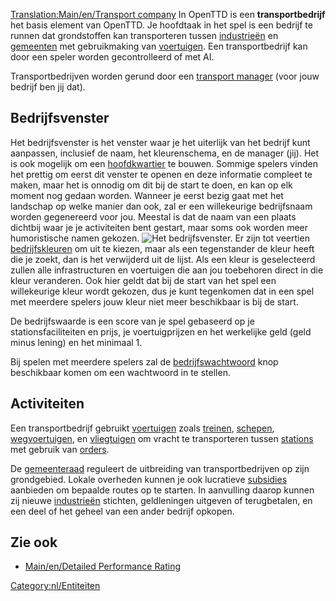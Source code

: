 [[Translation:Main/en/Transport company]]
In OpenTTD is een '''transportbedrijf''' het basis element van OpenTTD. Je hoofdtaak in het spel is een bedrijf te runnen dat grondstoffen kan transporteren tussen [[Main/nl/Industrie|industrieën]] en [[Main/nl/Gemeente|gemeenten]] met gebruikmaking van [[Main/nl/Voertuigen|voertuigen]]. Een transportbedrijf kan door een speler worden gecontrolleerd of met AI.

Transportbedrijven worden gerund door een [[Main/nl/Transport manager|transport manager]] (voor jouw bedrijf ben jij dat).

==Bedrijfsvenster==
Het bedrijfsvenster is het venster waar je het uiterlijk van het bedrijf kunt aanpassen, inclusief de naam, het kleurenschema, en de manager (jij). Het is ook mogelijk om een [[Main/nl/Hoofdkwartier|hoofdkwartier]] te bouwen. Sommige spelers vinden het prettig om eerst dit venster te openen en deze informatie compleet te maken, maar het is onnodig om dit bij de start te doen, en kan op elk moment nog gedaan worden. Wanneer je eerst bezig gaat met het landschap op welke manier dan ook, zal er een willekeurige bedrijfsnaam worden gegenereerd voor jou. Meestal is dat de naam van een plaats dichtbij waar je je activiteiten bent gestart, maar soms ook worden meer humoristische namen gekozen. 
[[File:en/Bedrijfsvenster.png|center|frame|Het bedrijfsvenster.]]
Er zijn tot veertien [[Main/nl/Bedrijfskleuren|bedrijfskleuren]] om uit te kiezen, maar als een tegenstander de kleur heeft die je zoekt, dan is het verwijderd uit de lijst. Als een kleur is geselecteerd zullen alle infrastructuren en voertuigen die aan jou toebehoren direct in die kleur veranderen. Ook hier geldt dat bij de start van het spel een willekeurige kleur wordt gekozen, dus je kunt tegenkomen dat in een spel met meerdere spelers jouw kleur niet meer beschikbaar is bij de start. 

De bedrijfswaarde is een score van je spel gebaseerd op je stationsfaciliteiten en prijs, je voertuigprijzen en het werkelijke geld (geld minus lening) en het minimaal 1.

Bij spelen met meerdere spelers zal de [[Main/en/Company password|bedrijfswachtwoord]] knop beschikbaar komen om een wachtwoord in te stellen.

==Activiteiten==
Een transportbedrijf gebruikt [[Main/nl/Voertuigen|voertuigen]] zoals [[Main/nl/Treinen|treinen]], [[Main/nl/Schepen|schepen]], [[Main/nl/Wegvoertuigen|wegvoertuigen]], en [[Main/nl/Vliegtuigen|vliegtuigen]] om vracht te transporteren tussen [[Main/nl/Stations|stations]] met gebruik van [[Main/nl/Orders|orders]]. 

De [[Main/nl/Gemeenteraad|gemeenteraad]] reguleert de uitbreiding van transportbedrijven op zijn grondgebied. Lokale overheden kunnen je ook lucratieve [[Main/nl/Subsidie|subsidies]] aanbieden om bepaalde routes op te starten. In aanvulling daarop kunnen zij nieuwe [[Main/nl/Industrie|industrieën]] stichten, geldleningen uitgeven of terugbetalen, en een deel of het geheel van een ander bedrijf opkopen.

==Zie ook==
*[[Main/en/Detailed Performance Rating]]

[[Category:nl/Entiteiten]]